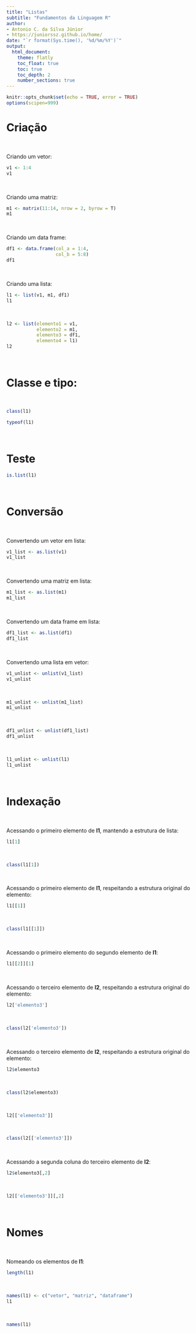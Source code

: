 ```yaml
---
title: "Listas"
subtitle: "Fundamentos da Linguagem R"
author:
- Antonio C. da Silva Júnior
- https://juniorssz.github.io/home/
date: "`r format(Sys.time(), '%d/%m/%Y')`"
output: 
  html_document:
    theme: flatly
    toc_float: true
    toc: true 
    toc_depth: 2
    number_sections: true
---
```


```r
knitr::opts_chunk$set(echo = TRUE, error = TRUE)
options(scipen=999)
```

# Criação

<br>

Criando um vetor:
```r
v1 <- 1:4
v1
```

<br>

Criando uma matriz:
```r
m1 <- matrix(11:14, nrow = 2, byrow = T)
m1
```

<br>

Criando um data frame:
```r
df1 <- data.frame(col_a = 1:4,
                  col_b = 5:8)
df1
```

<br>

Criando uma lista:
```r
l1 <- list(v1, m1, df1)
l1
```

<br>

```r
l2 <- list(elemento1 = v1,
           elemento2 = m1,
           elemento3 = df1,
           elemento4 = l1)
l2
```

<br>

# Classe e tipo:

<br>

```r
class(l1)
```

```r
typeof(l1)
```

<br>

# Teste

```r
is.list(l1)
```

<br>

# Conversão

<br>

Convertendo um vetor em lista:
```r
v1_list <- as.list(v1)
v1_list
```

<br>

Convertendo uma matriz em lista:
```r
m1_list <- as.list(m1)
m1_list
```

<br>

Convertendo um data frame em lista:
```r
df1_list <- as.list(df1)
df1_list
```

<br>

Convertendo uma lista em vetor:
```r
v1_unlist <- unlist(v1_list)
v1_unlist
```

<br>

```r
m1_unlist <- unlist(m1_list)
m1_unlist
```

<br>

```r
df1_unlist <- unlist(df1_list)
df1_unlist
```

<br>

```r
l1_unlist <- unlist(l1)
l1_unlist
```

<br>

# Indexação

<br>

Acessando o primeiro elemento de <b>l1</b>, mantendo a estrutura de lista:
```r
l1[1]
```

<br>

```r
class(l1[1])
```

<br>

Acessando o primeiro elemento de <b>l1</b>, respeitando a estrutura original do elemento:
```r
l1[[1]]
```

<br>

```r
class(l1[[1]])
```

<br>

Acessando o primeiro elemento do segundo elemento de <b>l1</b>:
```r
l1[[2]][1]
```

<br>

Acessando o terceiro elemento de <b>l2</b>, respeitando a estrutura original do elemento:
```r
l2['elemento3']
```

<br>

```r
class(l2['elemento3'])
```

<br>

Acessando o terceiro elemento de <b>l2</b>, respeitando a estrutura original do elemento:
```r
l2$elemento3
```

<br>

```r
class(l2$elemento3)
```

<br>

```r
l2[['elemento3']]
```

<br>

```r
class(l2[['elemento3']])
```

<br>

Acessando a segunda coluna do terceiro elemento de <b>l2</b>:
```r
l2$elemento3[,2]
```

<br>

```r
l2[['elemento3']][,2]
```

<br>

# Nomes

<br>

Nomeando os elementos de <b>l1</b>:
```r
length(l1)
```

<br>

```r
names(l1) <- c("vetor", "matriz", "dataframe")
l1
```

<br>

```r
names(l1)
```

